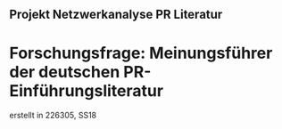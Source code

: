 ## Projekt Netzwerkanalyse PR Literatur
# Forschungsfrage: Meinungsführer der deutschen PR-Einführungsliteratur
erstellt in 226305, SS18
